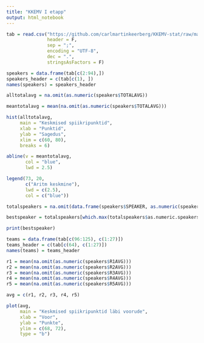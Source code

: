 ```yaml
---
title: "KKEMV I etapp"
output: html_notebook
---
```


```r
tab = read.csv("https://github.com/carlmartinkeerberg/KKEMV-stat/raw/master/Ietapp.csv",
               header = F,
               sep = ";",
               encoding = "UTF-8",
               dec = ".",
               stringsAsFactors = F)
```

```r
speakers = data.frame(tab[c(2:94),])
speakers_header = c(tab[c(1), ])
names(speakers) = speakers_header

alltotalavg = na.omit(as.numeric(speakers$TOTALAVG))

meantotalavg = mean(na.omit(as.numeric(speakers$TOTALAVG)))

hist(alltotalavg,
     main = "Keskmised spiikripunktid",
     xlab = "Punktid",
     ylab = "Sagedus",
     xlim = c(60, 80),
     breaks = 6)

abline(v = meantotalavg,
       col = "blue",
       lwd = 2.5)

legend(73, 20,
       c("Aritm keskmine"),
       lwd = c(2.5),
       col = c("blue"))
```

```r
totalspeakers = na.omit(data.frame(speakers$SPEAKER, as.numeric(speakers$TOTALAVG)))

bestspeaker = totalspeakers[which.max(totalspeakers$as.numeric.speakers.TOTALAVG.),]

print(bestspeaker)
```

```r
teams = data.frame(tab[c(96:125), c(1:27)])
teams_header = c(tab[c(64), c(1:27)])
names(teams) = teams_header
```

```r
r1 = mean(na.omit(as.numeric(speakers$R1AVG)))
r2 = mean(na.omit(as.numeric(speakers$R2AVG)))
r3 = mean(na.omit(as.numeric(speakers$R3AVG)))
r4 = mean(na.omit(as.numeric(speakers$R4AVG)))
r5 = mean(na.omit(as.numeric(speakers$R5AVG)))

avg = c(r1, r2, r3, r4, r5)

plot(avg,
     main = "Keskmised spiikripunktid läbi voorude",
     xlab = "Voor",
     ylab = "Punkte",
     ylim = c(68, 72),
     type = "b")
```

